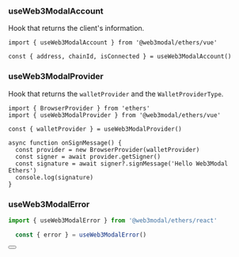 
### useWeb3ModalAccount

Hook that returns the client's information.

```tsx
import { useWeb3ModalAccount } from '@web3modal/ethers/vue'

const { address, chainId, isConnected } = useWeb3ModalAccount()
```

### useWeb3ModalProvider

Hook that returns the `walletProvider` and the `WalletProviderType`.

```tsx
import { BrowserProvider } from 'ethers'
import { useWeb3ModalProvider } from '@web3modal/ethers/vue'

const { walletProvider } = useWeb3ModalProvider()

async function onSignMessage() {
  const provider = new BrowserProvider(walletProvider)
  const signer = await provider.getSigner()
  const signature = await signer?.signMessage('Hello Web3Modal Ethers')
  console.log(signature)
}
```

### useWeb3ModalError

```ts
import { useWeb3ModalError } from '@web3modal/ethers/react'

  const { error } = useWeb3ModalError()
```

<Button name="Learn More About Ethers" url="https://docs.ethers.org/v6/getting-started/#starting-blockchain" />